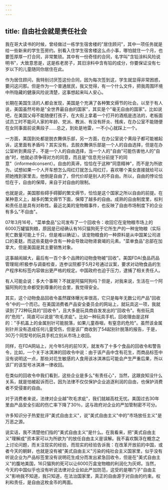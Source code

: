 ```yaml
---
---
---
```

title: 自由社会就是责任社会
---



我在哥大读书的时候，曾经做过一栋学生宿舍楼的"居住顾问"，其中一项任务就是给一些新来的学生签房约。别看入住学生宿舍楼这么点小事，哪怕就住一个月，也要签厚厚一打合同，非常繁琐。其中有一份奇怪的合同，名字叫"含铅涂料风险说明书"，大致意思是，这是栋老房子，其旧涂料中含有铅的成分，你要保证没有七岁以下的儿童随同你居住在此。

作为居住顾问，我特别讨厌签这份合同，因为每次签到这，学生就显得非常困惑，要问这问那。但是作为一个普通居民，我又觉得，有一个什么文件，把我周围环境中所隐藏的健康风险说清楚，这事想起来叫人安心。

长期在美国生活的人都会发现，美国是个充满了各种繁文缛节的社会。以至于有人说，美国虽然号称是"全世界最自由的国家"，其实是个"毫无自由的国家"。比如说吧，在美国父母不能随便打孩子，在大街上拿着一个打开的酒瓶是违法的，老板面试员工时不能问人家的年龄、党派、教派、有没有肝炎、残疾，在办公室不能随便在女同事面前说黄段子……总之，到处是地雷，一不小心就踩上一个。

一方面，美国到处都是脱衣舞俱乐部，另一方面，在办公室说个黄段子都可能被起诉，这里面有矛盾吗？其实没有。去脱衣舞俱乐部是一个人的自由选择，但是在办公室听到黄段子，不是一个人的自由选择，当一个人的"自由"可能伤害他人的"自由"时，他就必须争得对方的同意，而且是"信息充分前提下的同意"（informedconsent）。自由的真谛，恰恰在于这种"同意精神"，而不是为所欲为。试想如果一个人开车想怎么闯红灯就怎么闯红灯，喜欢哪个美女直接就给可以把她拽到家里去，他倒是自由了，但代价却是别人的不自由。所以，自由的悖论恰恰在于，自由的保障，来自于对自由的限制。

也就是说，美国那些碍手碍脚的繁文缛节，恰恰是这个国家之所以自由的前提。在某种意义上，越多的繁文缛节下面，保障了越多的自由。成熟的自由制度里，权利和责任总是具有对称性。最近北美的宠物粮事件，也反映了自由市场制度下的企业有多么"不自由"。

07年3月16号，"菜单食品"公司发布了一个回收令：收回它在宠物粮市场上的6000万罐猫狗粮，原因是已经确认有16只猫狗死于它所生产的一种宠物粮（实际死亡数量可能上千只，但是难以确证）。该宠物粮食的一种原料是从中国某公司进口的麦麸，而这些麦麸中含有一种会导致动物肾衰竭的元素。"菜单食品"总部在加拿大，但是美国是其主要销售对象。

这事越闹越大，最后有一百个多个品牌的动物食物被"回收"。美国FDA(食品药品管理局)积极参与调查检查，连参议院都于5月2号通过议案，要求对动物食品的生产程序和标签内容做出更严格的规定。中国政府也迫于压力，逮捕了相关责任人。

有人可能会说：多大个事啊？不就是阿猫阿狗吗？但是，对我来说，生活在一个阿猫阿狗的生命都受到尊重的社会里，我觉得安全。

其实，这个动物食品回收令虽然媒体曝光率很高，它只是每年无数公司产品"回收令"中的一个而已。在美国消费者产品安全委员会的网站上，就玩具这一项，我就读到了72种玩具的"回收令"，且大多是玩具商自发发出的"回收令"。有些玩具的"危险"，简直可以说是"吹毛求疵"。比如一种玩具手机，回收理由是这样的："手机盖上的金属别针可能脱落，如果儿童吞咽，有窒息的危险"。虽然该金属别针并没有造成任何儿童受伤，但是该厂商收到了54起别针脱落的报告，于是，30万个同型号的玩具手机立刻从市场上收回。

同样，在FDA网站上，光今年5月的前10天，就发布了十多个食品的回收令和警告令，比如，一个关于冰淇淋的回收令中说：由于该产品中含有花生，而商品标签中没有说明这一点，那些对花生敏感的人食用该冰淇淋后可能会产生严重后果，所以该厂的该型号冰淇淋一律收回。

在类似的回收令中我们看到，这些企业是多么"有责任心"，当然，这跟良知没什么关系，就是怕被起诉而已，因为法律不仅仅保护企业追逐利润的自由，也保护消费者不受侵害的自由。

对于消费者来说，法律对企业越"吹毛求疵"，我们就越高枕无忧。美国过去30年里由产品安全引起的伤亡率下降了30％，这与政府对企业的严加管制密不可分。

许多知识分子热爱批评"美式自由主义"，说"美式自由主义"中的"市场放任主义"是万恶之源。

说实话，我不清楚他们指的"美式自由主义"是什么。在我看来，把"美式自由主义"理解成"资本家可以为所欲为"的放任自由主义是误解。我不喜欢飘浮在概念之上讨论问题，而关注现实的经验，而现实的经验告诉我：在改革开放前的中国，或者今天的朝鲜，也就是没有被"美式自由主义"污染的纯社会主义国家里，似乎没有听说企业为产品标签里没有说明花生成分而发出紧急回收令，但是在"美式自由主义"的腹地美国，16只猫狗的死可以让6000万盒宠物粮的利润化为灰烬。当然，今天的中国似乎也没有听说法律对企业如此严加防范，这受的是哪门子"自由主义"影响我不知道，我只知道，在法治国家里，真正的自由源于对自由的约束。权利和责任，是自由这枚金币的两面。